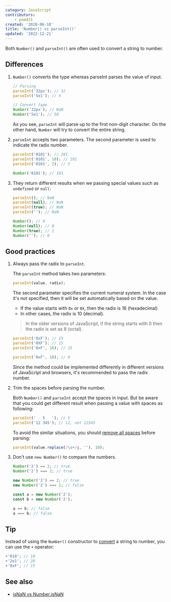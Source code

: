 ```yaml
---
category: JavaScript
contributors:
    - pom421
created: '2020-06-10'
title: 'Number() vs parseInt()'
updated: '2022-12-21'
---
```


Both `Number()` and `parseInt()` are often used to convert a string to number.

## Differences

1. `Number()` converts the type whereas parseInt parses the value of input.

    ```js
    // Parsing
    parseInt('32px'); // 32
    parseInt('5e1'); // 5

    // Convert type
    Number('32px'); // NaN
    Number('5e1'); // 50
    ```

    As you see, `parseInt` will parse up to the first non-digit character. On the other hand, `Number` will try to convert the entire string.

2. `parseInt` accepts two parameters. The second parameter is used to indicate the radix number.

    ```js
    parseInt('0101'); // 101
    parseInt('0101', 10); // 101
    parseInt('0101', 2); // 5

    Number('0101'); // 101
    ```

3. They return different results when we passing special values such as `undefined` or `null`:

    ```js
    parseInt(); // NaN
    parseInt(null); // NaN
    parseInt(true); // NaN
    parseInt(''); // NaN

    Number(); // 0
    Number(null); // 0
    Number(true); // 1
    Number(''); // 0
    ```

## Good practices

1. Always pass the radix to `parseInt`.

    The `parseInt` method takes two parameters:

    ```js
    parseInt(value, radix);
    ```

    The second parameter specifies the current numeral system. In the case it's not specified, then it will be set automatically based on the value.

    - If the value starts with `0x` or `0X`, then the radix is 16 (hexadecimal)
    - In other cases, the radix is 10 (decimal).

    > In the older versions of JavaScript, if the string starts with 0 then the radix is set as 8 (octal).

    ```js
    parseInt('0xF'); // 15
    parseInt('0XF'); // 15
    parseInt('0xF', 16); // 15

    parseInt('0xF', 10); // 0
    ```

    Since the method could be implemented differently in different versions of JavaScript and browsers, it's recommended to pass the radix number.

2. Trim the spaces before parsing the number.

    Both `Number()` and `parseInt` accept the spaces in input. But be aware that you could get different result when passing a value with spaces as following:

    ```js
    parseInt('   5   '); // 5
    parseInt('12 345'); // 12, not 12345
    ```

    To avoid the similar situations, you should [remove all spaces](https://phuoc.ng/collection/1-loc/remove-spaces-from-a-string/) before parsing:

    ```js
    parseInt(value.replace(/\s+/g, ''), 10);
    ```

3. Don't use `new Number()` to compare the numbers.

    ```js
    Number('2') == 2; // true
    Number('2') === 2; // true

    new Number('2') == 2; // true
    new Number('2') === 2; // false

    const a = new Number('2');
    const b = new Number('2');

    a == b; // false
    a === b; // false
    ```

## Tip

Instead of using the `Number()` constructor to [convert](https://phuoc.ng/collection/1-loc/convert-a-string-to-number/) a string to number, you can use the `+` operator:

```js
+'010'; // 10
+'2e1'; // 20
+'0xF'; // 15
```

## See also

-   [isNaN vs Number.isNaN](https://phuoc.ng/collection/this-vs-that/is-nan-vs-number-is-nan/)
